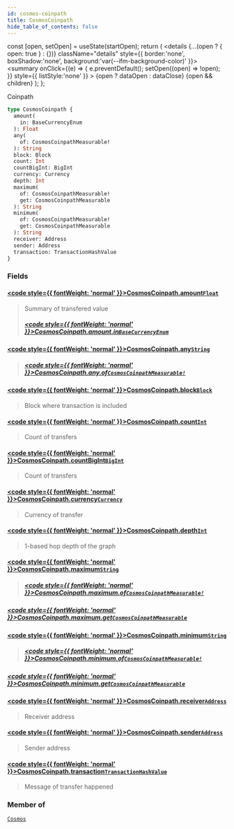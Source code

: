 ```yaml
---
id: cosmos-coinpath
title: CosmosCoinpath
hide_table_of_contents: false
---
```







  const [open, setOpen] = useState(startOpen);
  return (
    <details {...(open ? { open: true } : {})} className="details" style={{ border:'none', boxShadow:'none', background:'var(--ifm-background-color)' }}>
      <summary
        onClick={(e) => {
          e.preventDefault();
          setOpen((open) => !open);
        }}
        style={{ listStyle:'none' }}
      >
      {open ? dataOpen : dataClose}
      </summary>
      {open && children}
    </details>
  );
};








Coinpath


```graphql
type CosmosCoinpath {
  amount(
    in: BaseCurrencyEnum
  ): Float
  any(
    of: CosmosCoinpathMeasurable!
  ): String
  block: Block
  count: Int
  countBigInt: BigInt
  currency: Currency
  depth: Int
  maximum(
    of: CosmosCoinpathMeasurable!
    get: CosmosCoinpathMeasurable
  ): String
  minimum(
    of: CosmosCoinpathMeasurable!
    get: CosmosCoinpathMeasurable
  ): String
  receiver: Address
  sender: Address
  transaction: TransactionHashValue
}
```




### Fields

#### [<code style={{ fontWeight: 'normal' }}>CosmosCoinpath.<b>amount</b></code>](#)<Bullet />[`Float`](/docs/graphql-reference/scalars/float) <Badge class="badge badge--secondary" text="scalar"/> 
> 
> 
> Summary of transfered value
> ##### [<code style={{ fontWeight: 'normal' }}>CosmosCoinpath.amount.<b>in</b></code>](#)<Bullet />[`BaseCurrencyEnum`](/docs/graphql-reference/enums/base-currency-enum) <Badge class="badge badge--secondary" text="enum"/> 
> 
> 
> 
> 

#### [<code style={{ fontWeight: 'normal' }}>CosmosCoinpath.<b>any</b></code>](#)<Bullet />[`String`](/docs/graphql-reference/scalars/string) <Badge class="badge badge--secondary" text="scalar"/> 
> 
> 
> 
> ##### [<code style={{ fontWeight: 'normal' }}>CosmosCoinpath.any.<b>of</b></code>](#)<Bullet />[`CosmosCoinpathMeasurable!`](/docs/graphql-reference/enums/cosmos-coinpath-measurable) <Badge class="badge badge--secondary" text="non-null"/> <Badge class="badge badge--secondary" text="enum"/> 
> 
> 
> 
> 

#### [<code style={{ fontWeight: 'normal' }}>CosmosCoinpath.<b>block</b></code>](#)<Bullet />[`Block`](/docs/graphql-reference/objects/block) <Badge class="badge badge--secondary" text="object"/> 
> 
> 
> Block where transaction is included
> 

#### [<code style={{ fontWeight: 'normal' }}>CosmosCoinpath.<b>count</b></code>](#)<Bullet />[`Int`](/docs/graphql-reference/scalars/int) <Badge class="badge badge--secondary" text="scalar"/> 
> 
> 
> Count of transfers
> 

#### [<code style={{ fontWeight: 'normal' }}>CosmosCoinpath.<b>countBigInt</b></code>](#)<Bullet />[`BigInt`](/docs/graphql-reference/scalars/big-int) <Badge class="badge badge--secondary" text="scalar"/> 
> 
> 
> Count of transfers
> 

#### [<code style={{ fontWeight: 'normal' }}>CosmosCoinpath.<b>currency</b></code>](#)<Bullet />[`Currency`](/docs/graphql-reference/objects/currency) <Badge class="badge badge--secondary" text="object"/> 
> 
> 
> Currency of transfer
> 

#### [<code style={{ fontWeight: 'normal' }}>CosmosCoinpath.<b>depth</b></code>](#)<Bullet />[`Int`](/docs/graphql-reference/scalars/int) <Badge class="badge badge--secondary" text="scalar"/> 
> 
> 
> 1-based hop depth of the graph
> 

#### [<code style={{ fontWeight: 'normal' }}>CosmosCoinpath.<b>maximum</b></code>](#)<Bullet />[`String`](/docs/graphql-reference/scalars/string) <Badge class="badge badge--secondary" text="scalar"/> 
> 
> 
> 
> ##### [<code style={{ fontWeight: 'normal' }}>CosmosCoinpath.maximum.<b>of</b></code>](#)<Bullet />[`CosmosCoinpathMeasurable!`](/docs/graphql-reference/enums/cosmos-coinpath-measurable) <Badge class="badge badge--secondary" text="non-null"/> <Badge class="badge badge--secondary" text="enum"/> 
> 
> 
> 
> 

##### [<code style={{ fontWeight: 'normal' }}>CosmosCoinpath.maximum.<b>get</b></code>](#)<Bullet />[`CosmosCoinpathMeasurable`](/docs/graphql-reference/enums/cosmos-coinpath-measurable) <Badge class="badge badge--secondary" text="enum"/> 
> 
> 
> 
> 

#### [<code style={{ fontWeight: 'normal' }}>CosmosCoinpath.<b>minimum</b></code>](#)<Bullet />[`String`](/docs/graphql-reference/scalars/string) <Badge class="badge badge--secondary" text="scalar"/> 
> 
> 
> 
> ##### [<code style={{ fontWeight: 'normal' }}>CosmosCoinpath.minimum.<b>of</b></code>](#)<Bullet />[`CosmosCoinpathMeasurable!`](/docs/graphql-reference/enums/cosmos-coinpath-measurable) <Badge class="badge badge--secondary" text="non-null"/> <Badge class="badge badge--secondary" text="enum"/> 
> 
> 
> 
> 

##### [<code style={{ fontWeight: 'normal' }}>CosmosCoinpath.minimum.<b>get</b></code>](#)<Bullet />[`CosmosCoinpathMeasurable`](/docs/graphql-reference/enums/cosmos-coinpath-measurable) <Badge class="badge badge--secondary" text="enum"/> 
> 
> 
> 
> 

#### [<code style={{ fontWeight: 'normal' }}>CosmosCoinpath.<b>receiver</b></code>](#)<Bullet />[`Address`](/docs/graphql-reference/objects/address) <Badge class="badge badge--secondary" text="object"/> 
> 
> 
> Receiver address
> 

#### [<code style={{ fontWeight: 'normal' }}>CosmosCoinpath.<b>sender</b></code>](#)<Bullet />[`Address`](/docs/graphql-reference/objects/address) <Badge class="badge badge--secondary" text="object"/> 
> 
> 
> Sender address
> 

#### [<code style={{ fontWeight: 'normal' }}>CosmosCoinpath.<b>transaction</b></code>](#)<Bullet />[`TransactionHashValue`](/docs/graphql-reference/objects/transaction-hash-value) <Badge class="badge badge--secondary" text="object"/> 
> 
> 
> Message of transfer happened
> 



### Member of

[`Cosmos`](/docs/graphql-reference/objects/cosmos)  <Badge class="secondary" text="object"/>

